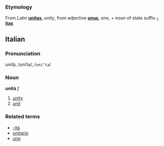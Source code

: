 ===Etymology===
From Latin '''[[unitas]]''', ''unity'', from adjective '''[[unus]]''', ''one'', + noun of state suffix '''[[-itas]]'''
 
==Italian==
===Pronunciation===
unità, /uniˈta/, /<tt>uni"ta</tt>/
===Noun===
'''unità''' ''f''

# [[unity]]
# [[unit]]

===Related terms===
*[[-ità]]
*[[unitario]]
*[[uno]]